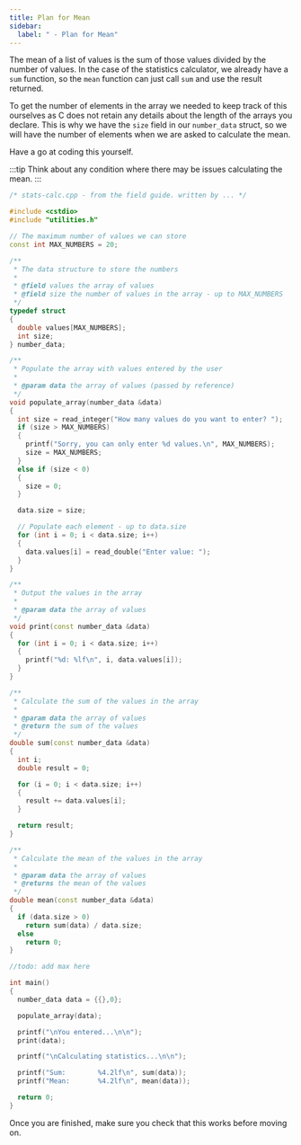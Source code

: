```yaml
---
title: Plan for Mean
sidebar:
  label: " - Plan for Mean"
---
```


The mean of a list of values is the sum of those values divided by the number of values. In the case of the statistics calculator, we already have a `sum` function, so the `mean` function can just call `sum` and use the result returned.

To get the number of elements in the array we needed to keep track of this ourselves as C does not retain any details about the length of the arrays you declare. This is why we have the `size` field in our `number_data` struct, so we will have the number of elements when we are asked to calculate the mean.

Have a go at coding this yourself.

:::tip
Think about any condition where there may be issues calculating the mean.
:::

<Accordion>
  <AccordionItem
    header="Code for mean"
  >

```cpp {80-92,108}
/* stats-calc.cpp - from the field guide. written by ... */

#include <cstdio>
#include "utilities.h"

// The maximum number of values we can store
const int MAX_NUMBERS = 20;

/**
 * The data structure to store the numbers
 *
 * @field values the array of values
 * @field size the number of values in the array - up to MAX_NUMBERS
 */
typedef struct
{
  double values[MAX_NUMBERS];
  int size;
} number_data;

/**
 * Populate the array with values entered by the user
 *
 * @param data the array of values (passed by reference)
 */
void populate_array(number_data &data)
{
  int size = read_integer("How many values do you want to enter? ");
  if (size > MAX_NUMBERS)
  {
    printf("Sorry, you can only enter %d values.\n", MAX_NUMBERS);
    size = MAX_NUMBERS;
  }
  else if (size < 0)
  {
    size = 0;
  }

  data.size = size;

  // Populate each element - up to data.size
  for (int i = 0; i < data.size; i++)
  {
    data.values[i] = read_double("Enter value: ");
  }
}

/**
 * Output the values in the array
 *
 * @param data the array of values
 */
void print(const number_data &data)
{
  for (int i = 0; i < data.size; i++)
  {
    printf("%d: %lf\n", i, data.values[i]);
  }
}

/**
 * Calculate the sum of the values in the array
 *
 * @param data the array of values
 * @return the sum of the values
 */
double sum(const number_data &data)
{
  int i;
  double result = 0;

  for (i = 0; i < data.size; i++)
  {
    result += data.values[i];
  }

  return result;
}

/**
 * Calculate the mean of the values in the array
 *
 * @param data the array of values
 * @returns the mean of the values
 */
double mean(const number_data &data)
{
  if (data.size > 0)
    return sum(data) / data.size;
  else
    return 0;
}

//todo: add max here

int main()
{
  number_data data = {{},0};

  populate_array(data);

  printf("\nYou entered...\n\n");
  print(data);

  printf("\nCalculating statistics...\n\n");

  printf("Sum:        %4.2lf\n", sum(data));
  printf("Mean:       %4.2lf\n", mean(data));

  return 0;
}
```

  </AccordionItem>  
</Accordion>

Once you are finished, make sure you check that this works before moving on.
